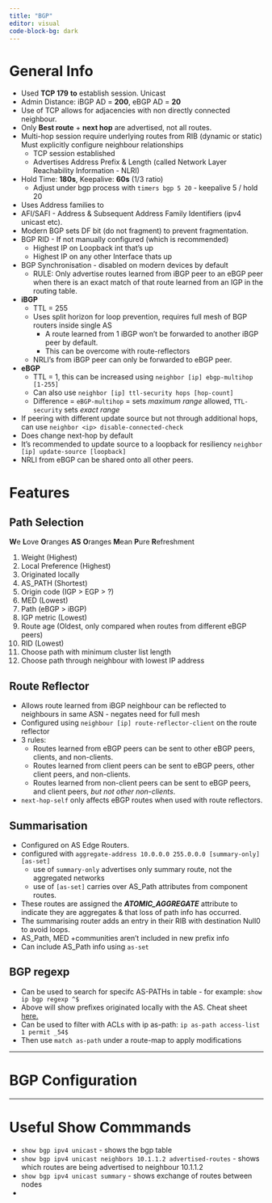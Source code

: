 ```yaml
---
title: "BGP"
editor: visual
code-block-bg: dark
---
```


# General Info

-   Used **TCP 179** **to** establish session. Unicast
-   Admin Distance: iBGP AD = **200**, eBGP AD = **20**
-   Use of TCP allows for adjacencies with non directly connected neighbour.
-   Only **Best route** + **next hop** are advertised, not all routes.
-   Multi-hop session require underlying routes from RIB (dynamic or static) Must explicitly configure neighbour relationships
    -   TCP session established
    -   Advertises Address Prefix & Length (called Network Layer Reachability Information - NLRI)
-   Hold Time: **180s**, Keepalive: **60s** (1/3 ratio)
    -   Adjust under bgp process with `timers bgp 5 20` - keepalive 5 / hold 20
-   Uses Address families to
-   AFI/SAFI - Address & Subsequent Address Family Identifiers (ipv4 unicast etc).
-   Modern BGP sets DF bit (do not fragment) to prevent fragmentation.
-   BGP RID - If not manually configured (which is recommended)
    -   Highest IP on Loopback int that's up
    -   Highest IP on any other Interface thats up
-   BGP Synchronisation - disabled on modern devices by default
    -   RULE: Only advertise routes learned from iBGP peer to an eBGP peer when there is an exact match of that route learned from an IGP in the routing table.
-   **iBGP**
    -   TTL = 255
    -   Uses split horizon for loop prevention, requires full mesh of BGP routers inside single AS
        -   A route learned from 1 iBGP won't be forwarded to another iBGP peer by default.
        -   This can be overcome with route-reflectors
    -   NRLI's from iBGP peer can only be forwarded to eBGP peer.
-   **eBGP**
    -   TTL = 1, this can be increased using `neighbor [ip] ebgp-multihop [1-255]`
    -   Can also use `neighbor [ip] ttl-security hops [hop-count]`
    -   Difference = `eBGP-multihop` = sets *maximum range* allowed, `TTL-security` sets *exact range*
-   If peering with different update source but not through additional hops, can use `neighbor <ip> disable-connected-check`
-   Does change next-hop by default
-   It's recommended to update source to a loopback for resiliency `neighbor [ip] update-source [loopback]`
-   NRLI from eBGP can be shared onto all other peers.

# Features

## Path Selection

**W**e **L**ove **O**ranges **AS** **O**ranges **M**ean **P**ure **R**efreshment

1.  Weight (Highest)
2.  Local Preference (Highest)
3.  Originated locally
4.  AS_PATH (Shortest)
5.  Origin code (IGP \> EGP \> ?)
6.  MED (Lowest)
7.  Path (eBGP \> iBGP)
8.  IGP metric (Lowest)
9.  Route age (Oldest, only compared when routes from different eBGP peers)
10. RID (Lowest)
11. Choose path with minimum cluster list length
12. Choose path through neighbour with lowest IP address

## Route Reflector

-   Allows route learned from iBGP neighbour can be reflected to neighbours in same ASN - negates need for full mesh
-   Configured using `neighbour [ip] route-reflector-client` on the route reflector
-   3 rules:
    -   Routes learned from eBGP peers can be sent to other eBGP peers, clients, and non-clients.
    -   Routes learned from client peers can be sent to eBGP peers, other client peers, and non-clients.
    -   Routes learned from non-client peers can be sent to eBGP peers, and client peers, *but not other non-clients*.
-   `next-hop-self` only affects eBGP routes when used with route reflectors.

## Summarisation

-   Configured on AS Edge Routers.
-   configured with `aggregate-address 10.0.0.0 255.0.0.0 [summary-only] [as-set]`
    -   use of `summary-only` advertises only summary route, not the aggregated networks
    -   use of `[as-set]` carries over AS_Path attributes from component routes.
-   These routes are assigned the ***ATOMIC_AGGREGATE*** attribute to indicate they are aggregates & that loss of path info has occurred.
-   The summarising router adds an entry in their RIB with destination Null0 to avoid loops.
-   AS_Path, MED +communities aren't included in new prefix info
-   Can include AS_Path info using `as-set`

## **BGP regexp**

-   Can be used to search for specifc AS-PATHs in table - for example: `show ip bgp regexp ^$`
-   Above will show prefixes originated locally with the AS. Cheat sheet [here.](http://gponsolution.com/bgp-regular-expressions-cheat-sheet.html)
-   Can be used to filter with ACLs with ip as-path: `ip as-path access-list 1 permit _54$`
-   Then use `match as-path` under a route-map to apply modifications

------------------------------------------------------------------------

# BGP Configuration

------------------------------------------------------------------------

# Useful Show Commmands

-   `show bgp ipv4 unicast` - shows the bgp table
-   `show bgp ipv4 unicast neighbors 10.1.1.2 advertised-routes` - shows which routes are being advertised to neighbour 10.1.1.2
-   `show bgp ipv4 unicast summary` - shows exchange of routes between nodes
-   
